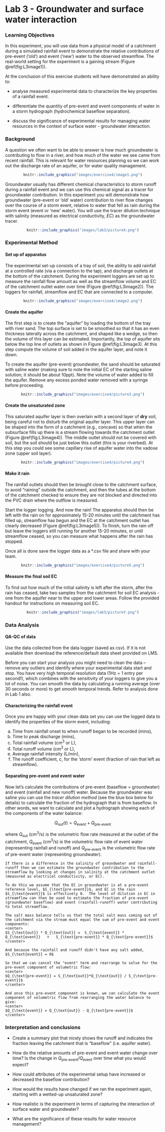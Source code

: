 # Lab 3 - Groundwater and surface water interaction {#L3_1 .unnumbered}

### Learning Objectives {#L3_2 .unnumbered}

In this experiment, you will use data from a physical model of a catchment during a simulated rainfall event to demonstrate the relative contributions of pre-event ('old') and event ('new') water to the observed streamflow. The real-world setting for the experiment is a gaining stream (Figure \@ref(fig:L3image1)).

At the conclusion of this exercise students will have demonstrated an ability to:

-   analyse measured experimental data to characterize the key properties of a rainfall event.

-   differentiate the quantity of pre-event and event components of water in a storm hydrograph (hydrochemical baseflow separation).

-   discuss the significance of experimental results for managing water resources in the context of surface water - groundwater interaction.


### Background {#L3_3 .unnumbered}

A question we often want to be able to answer is how much groundwater is contributing to flow in a river, and how much of the water we see came from recent rainfall. This is relevant for water resources planning so we can work out the discharge rate of an aquifer, or for water quality management.

<center>
```r
knitr::include_graphics("images/exercise4/image1.png")
```
</center>

Groundwater usually has different chemical characteristics to storm runoff during a rainfall event and we can use this chemical signal as a tracer for groundwater contribution. In this experiment you will demonstrate how groundwater (pre-event or 'old' water) contribution to river flow changes over the course of a storm event, relative to water that fell as rain during the storm event (event or 'new' water). You will use the tracer dilution technique with salinity (measured as electrical conductivity, $EC$) as the groundwater tracer.

<center>
```r
knitr::include_graphics("images/lab3/pictureX.png")
```
</center>


### Experimental Method {#L3__4 .unnumbered}

#### Set up of apparatus {#L3__5 .unnumbered}

The experimental set-up consists of a tray of soil, the ability to add rainfall at a controlled rate (via a connection to the tap), and discharge outlets at the bottom of the catchment. During the experiment loggers are set up to measure the rainfall flow amount as well as the streamflow volume and EC of the catchment outlet water over time (Figure \@ref(fig:L3image2)). The loggers for rainfall, streamflow and EC that are connected to a computer.

<center>
```r
knitr::include_graphics("images/exercise4/image2.png")
```
</center>

#### Create the aquifer {#E4_6 .unnumbered}

The first step is to create the "aquifer" by loading the bottom of the tray with river sand. The top surface is set to be smoothed so that it has an even thickness laterally across the catchment, and shaped like a wedge, so then the volume of this layer can be estimated. Importantly, the top of aquifer sits below the top line of outlets as shown in Figure \@ref(fig:L3image3). At this step compute the volume of soil added in the aquifer layer, and note it down.

To create the aquifer (pre-event) groundwater, the sand should be saturated with saline water (making sure to note the initial EC of the starting saline solution; it should be about 10ppt). Note the volume of water added to fill the aquifer. Remove any excess ponded water removed with a syringe before proceeding.

<center>
```r
knitr::include_graphics("images/exercise4/picture3.png")
```
</center>

#### Create the unsaturated zone {#L3__7 .unnumbered}

This saturated aquifer layer is then overlain with a second layer of **dry** soil, being careful not to disturb the original aquifer layer. This upper layer can be shaped into the form of a catchment (e.g., concave) so that when the subsurface fills up there is a stream flowing towards the catchment outlet (Figure \@ref(fig:L3image4)). The middle outlet should not be covered with soil, but the soil should be just below this outlet (this is your riverbed). At this step you could see some capillary rise of aquifer water into the vadose zone (upper soil layer).

<center>
```r
knitr::include_graphics("images/exercise4/picture4.png")
```
</center>

#### Make it rain {#L3_8 .unnumbered}

The rainfall outlets should then be brought close to the catchment surface, to avoid "raining" outside the catchment, and then the tubes at the bottom of the catchment checked to ensure they are not blocked and directed into the PVC drain where the outflow is measured.

Start the logger logging. And now the rain! The apparatus should then be left with the rain on for approximately 15-20 minutes until the catchment has filled up, streamflow has begun and the EC at the catchment outlet has clearly decreased (Figure \@ref(fig:L3image5)). To finish, turn the rain off but leave the loggers still running for another 15-20 minutes, or until streamflow ceased, so you can measure what happens after the rain has stopped.

Once all is done save the logger data as a *.csv file and share with your team.

<center>
```r
knitr::include_graphics("images/exercise4/picture5.png")
```
</center>

#### Measure the final soil EC {#L3_80 .unnumbered}

To find out how much of the initial salinity is left after the storm, after the rain has ceased, take two samples from the catchment for soil EC analysis - one from the aquifer near to the upper and lower areas. Follow the provided handout for instructions on measuring soil EC.

<center>
```r
knitr::include_graphics("images/lab3/pictureY.png")
```
</center>


### Data Analysis {#L3_9 .unnumbered}

#### QA-QC of data {#L3_10 .unnumbered}

Use the data collected from the data logger (saved as csv). If it is not available then download the reference/default data sheet provided on LMS.

Before you can start your analysis you might need to clean the data -- remove any outliers and identify where your experimental data start and stop. You have very high temporal resolution data (1Hz = 1 entry per second!), which combines with the sensitivity of your loggers to give you a lot of noise. You can smooth the data by calculating a running average (over 30 seconds or more) to get smooth temporal trends. Refer to analysis done in Lab 1 also.

#### Characterizing the rainfall event {#L3_11 .unnumbered}

Once you are happy with your clean data set you can use the logged data to identify the properties of the storm event, including:

a)  Time from rainfall onset to when runoff began to be recorded (mins),
b)  Time to peak discharge (mins),
c)  Total rainfall volume (cm^3^ or L),
d)  Total runoff volume (cm^3^ or L),
e)  Average rainfall intensity (L/min),
f)  The runoff coefficient, $c$, for the 'storm' event (fraction of rain that left as streamflow).

#### Separating pre-event and event water {#L3_12 .unnumbered}

Now let's calculate the contributions of pre-event (baseflow = groundwater) and event (rainfall and new runoff) water. Because the groundwater was saline you can use the *tracer dilution method* (see the blue box below for details) to calculate the fraction of the hydrograph that is from baseflow. In other words, we want to calculate and plot a hydrograph showing each of the components of the water balance:

<center>
$Q_{\text{out}}(t) = Q_{\text{event}} + Q_{\text{pre-event}}$
</center>

where $Q_{\text{out}}$ (cm^3^/s) is the volumetric flow rate measured at the outlet of the catchment, $Q_{\text{event}}$ (cm^3^/s) is the volumetric flow rate of event water (representing rainfall and runoff) and $Q_{\text{pre-event}}$ is the volumetric flow rate of pre-event water (representing groundwater).

```block2
If there is a difference in the salinity of groundwater and rainfall-runoff then we can estimate the groundwater contribution to the streamflow by looking at changes in salinity at the catchment outlet (measured as electrical conductivity, or EC).

To do this we assume that the EC in groundwater is at a pre-event reference level, $S_{\text{pre-event}}$, and EC in the rain $S_{\text{event}}$ is effectively 0.  The level of dilution in EC in streamflow can then be used to estimate the fraction of pre-event (groundwater baseflow) and event (rainfall-runoff) water contributing to total streamflow.

The salt mass balance tells us that the total salt mass coming out of the catchment via the stream must equal the sum of pre-event and event components:
<center>
$S_{\text{out}} * Q_{\text{out}} =  S_{\text{event}} * Q_{\text{event}}   +   S_{\text{pre-event}} * Q_{\text{pre-event}}$
</center>

And because the rainfall and runoff didn't have any salt added, $S_{\text{event}} = 0$

So that we can cancel the "event" term and rearrange to solve for the pre-event component of volumetric flow:
<center>
$Q_{\text{pre-event}} = S_{\text{out}}*Q_{\text{out}} / S_{\text{pre-event}}$
</center>

And once this pre-event component is known, we can calculate the event component of volumetric flow from rearranging the water balance to give:
<center>
$Q_{\text{event}} = Q_{\text{out}} - Q_{\text{pre-event}}$
</center>

```

### Interpretation and conclusions {#L3_13 .unnumbered}

-   Create a summary plot that nicely shows the runoff and indicates the fraction leaving the catchment that is "baseflow" (i.e. aquifer water).

-   How do the relative amounts of pre-event and event water change over time? Is the change in $Q_{\text{pre-event}}/Q_{\text{event}}$ over time what you would expect?

-   How could attributes of the experimental setup have increased or decreased the baseflow contribution?

-   How would the results have changed if we ran the experiment again, starting with a wetted-up unsaturated zone?

-   How realistic is the experiment in terms of capturing the interaction of surface water and groundwater?

-   What are the significance of these results for water resource management?
